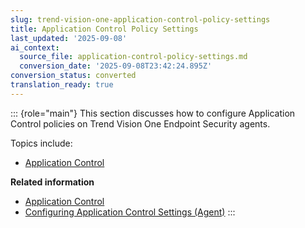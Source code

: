 ```yaml
---
slug: trend-vision-one-application-control-policy-settings
title: Application Control Policy Settings
last_updated: '2025-09-08'
ai_context:
  source_file: application-control-policy-settings.md
  conversion_date: '2025-09-08T23:42:24.895Z'
conversion_status: converted
translation_ready: true
---
```


::: {role="main"}
This section discusses how to configure Application Control policies on Trend Vision One Endpoint Security agents.

Topics include:

- [Application Control](application-control-overview.mdx)

**Related information**

- [Application Control](application-control-overview.mdx)
- [Configuring Application Control Settings (Agent)](config-appcon-settings-agent.mdx)
:::
